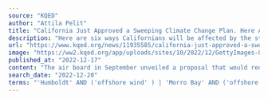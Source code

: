 ```yaml
---
source: "KQED"
author: "Attila Pelit"
title: "California Just Approved a Sweeping Climate Change Plan. Here Are 6 Ways That Could Affect You"
description: "Here are six ways Californians will be affected by the state's new climate change blueprint."
url: "https://www.kqed.org/news/11935585/california-just-approved-a-sweeping-climate-change-plan-here-are-6-ways-that-could-affect-you"
image: "https://ww2.kqed.org/app/uploads/sites/10/2022/12/GettyImages-812546100-1020x770.jpg"
published_at: "2022-12-17"
content: "The air board in September unveiled a proposal that would require new big rigs and other trucks to be zero emissions within the next 18 years. Under the proposed rule (PDF), manufacturers wouldn’t be… [+4664 chars]"
search_date: "2022-12-20"
terms: "'Humboldt' AND ('offshore wind' ) | 'Morro Bay' AND ('offshore wind' )"
---
```


